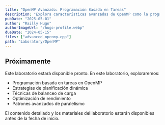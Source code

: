 ```yaml
---
title: "OpenMP Avanzado: Programación Basada en Tareas"
description: "Explora características avanzadas de OpenMP como la programación basada en tareas, planificación dinámica y técnicas de optimización para mejorar el rendimiento de aplicaciones paralelas."
pubDate: "2025-05-01"
author: "Railly Hugo"
authorImageUrl: "/hugo-profile.webp"
dueDate: "2024-05-15"
files: ["advanced_openmp.cpp"]
path: "Laboratory/OpenMP"
---
```



## Próximamente

Este laboratorio estará disponible pronto. En este laboratorio, exploraremos:

- Programación basada en tareas en OpenMP
- Estrategias de planificación dinámica
- Técnicas de balanceo de carga
- Optimización de rendimiento
- Patrones avanzados de paralelismo

<Alert type="info">
  El contenido detallado y los materiales del laboratorio estarán disponibles antes de la fecha de inicio.
</Alert> 